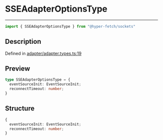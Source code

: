 

# SSEAdapterOptionsType

<div class="api-docs__separator" data-reactroot="">

---

</div><div class="api-docs__import" data-reactroot="">

```ts
import { SSEAdapterOptionsType } from "@hyper-fetch/sockets"
```

</div><div class="api-docs__section">

## Description

</div><div class="api-docs__description"><span class="api-docs__do-not-parse">



</span></div><p class="api-docs__definition">

Defined in [adapter/adapter.types.ts:19](https://github.com/BetterTyped/hyper-fetch/blob/c44d728f/packages/sockets/src/adapter/adapter.types.ts#L19)

</p><div class="api-docs__section">

## Preview

</div><div class="api-docs__preview type">

```ts
type SSEAdapterOptionsType = {
  eventSourceInit: EventSourceInit; 
  reconnectTimeout: number; 
}
```

</div><div class="api-docs__section">

## Structure

</div><div class="api-docs__returns">

```ts
{
  eventSourceInit: EventSourceInit;
  reconnectTimeout: number;
}
```

</div>